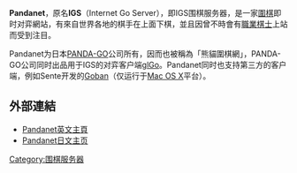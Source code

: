'''Pandanet'''，原名'''IGS'''（Internet Go Server），即IGS围棋服务器，是一家[[圍棋|圍棋]]即时对弈網站，有來自世界各地的棋手在上面下棋，並且因曾不時會有[[職業棋士|職業棋士]]上站而受到注目。

Pandanet为日本[[PANDA-GO|PANDA-GO]]公司所有，因而也被稱為「熊貓圍棋網」，PANDA-GO公司同时出品用于IGS的对弈客户端[[glGo|glGo]]。Pandanet同时也支持第三方的客户端，例如Sente开发的[[Goban|Goban]]（仅运行于[[Mac_OS_X|Mac OS X]]平台）。

== 外部連結 ==
* [http://pandanet-igs.com/communities/pandanet/ Pandanet英文主頁]{{Wayback|url=http://pandanet-igs.com/communities/pandanet/ |date=20130729200624 }}
* [http://www.pandanet.co.jp/ Pandanet日文主页]{{Wayback|url=http://www.pandanet.co.jp/ |date=20090221132948 }}

[[Category:围棋服务器|Category:围棋服务器]]
